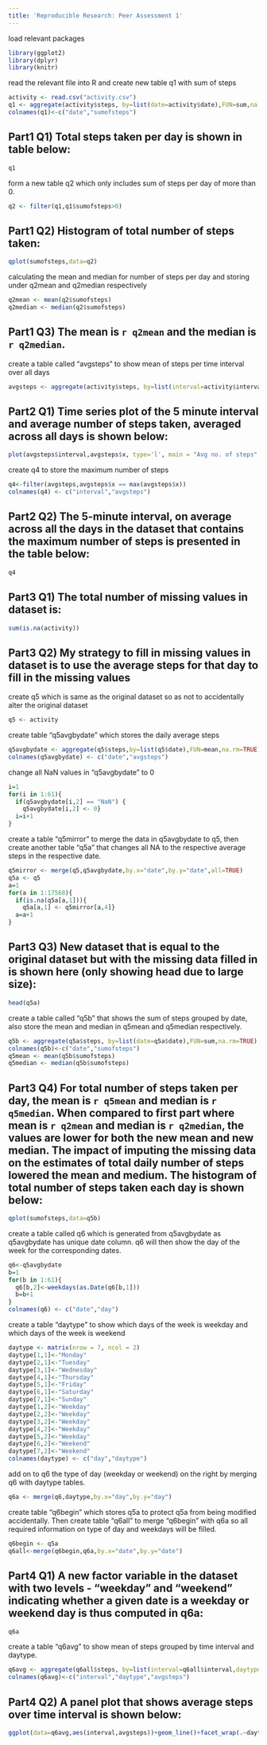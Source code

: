 ---
title: 'Reproducible Research: Peer Assessment 1'
---

load relevant packages
```{r}
library(ggplot2)
library(dplyr)
library(knitr)
```

read the relevant file into R and create new table q1 with sum of steps
```{r}
activity <- read.csv("activity.csv")
q1 <- aggregate(activity$steps, by=list(date=activity$date),FUN=sum,na.rm=TRUE)
colnames(q1)<-c("date","sumofsteps")
```

## Part1 Q1) Total steps taken per day is shown in table below:
```{r}
q1
```

form a new table q2 which only includes sum of steps per day of more than 0.
```{r}
q2 <- filter(q1,q1$sumofsteps>0)
```

## Part1 Q2) Histogram of total number of steps taken:
```{r}
qplot(sumofsteps,data=q2)
```

calculating the mean and median for number of steps per day and storing under q2mean and q2median respectively
```{r}
q2mean <- mean(q2$sumofsteps)
q2median <- median(q2$sumofsteps)
```

## Part1 Q3) The mean is `r q2mean` and the median is `r q2median`.

create a table called "avgsteps" to show mean of steps per time interval over all days
```{r}
avgsteps <- aggregate(activity$steps, by=list(interval=activity$interval),FUN=mean,na.rm=TRUE)
```

## Part2 Q1) Time series plot of the 5 minute interval and average number of steps taken, averaged across all days is shown below:
```{r}
plot(avgsteps$interval,avgsteps$x, type='l', main = "Avg no. of steps", xlab = "Interval", ylab = "Avg no of steps")
```

create q4 to store the maximum number of steps
```{r}
q4<-filter(avgsteps,avgsteps$x == max(avgsteps$x))
colnames(q4) <- c("interval","avgsteps")
```

## Part2 Q2) The 5-minute interval, on average across all the days in the dataset that contains the maximum number of steps is presented in the table below:
```{r}
q4
```

## Part3 Q1) The total number of missing values in dataset is:
```{r}
sum(is.na(activity))
```

## Part3 Q2) My strategy to fill in missing values in dataset is to use the average steps for that day to fill in the missing values

create q5 which is same as the original dataset so as not to accidentally alter the original dataset
```{r}
q5 <- activity
```

create table "q5avgbydate" which stores the daily average steps
```{r}
q5avgbydate <- aggregate(q5$steps,by=list(q5$date),FUN=mean,na.rm=TRUE)
colnames(q5avgbydate) <- c("date","avgsteps")
```

change all NaN values in "q5avgbydate" to 0
```{r}
i=1
for(i in 1:61){
  if(q5avgbydate[i,2] == "NaN") {
    q5avgbydate[i,2] <- 0}
  i=i+1
}
```

create a table "q5mirror" to merge the data in q5avgbydate to q5, then create another table "q5a" that changes all NA to the respective average steps in the respective date.
```{r}
q5mirror <- merge(q5,q5avgbydate,by.x="date",by.y="date",all=TRUE)
q5a <- q5
a=1
for(a in 1:17568){
  if(is.na(q5a[a,1])){
    q5a[a,1] <- q5mirror[a,4]}
  a=a+1
}
```

## Part3 Q3) New dataset that is equal to the original dataset but with the missing data filled in is shown here (only showing head due to large size):
```{r}
head(q5a)
```

create a table called "q5b" that shows the sum of steps grouped by date, also store the mean and median in q5mean and q5median respectively.
```{r}
q5b <- aggregate(q5a$steps, by=list(date=q5a$date),FUN=sum,na.rm=TRUE)
colnames(q5b)<-c("date","sumofsteps")
q5mean <- mean(q5b$sumofsteps)
q5median <- median(q5b$sumofsteps)
```

## Part3 Q4) For total number of steps taken per day, the mean is `r q5mean` and median is `r q5median`. When compared to first part where mean is `r q2mean` and median is `r q2median`, the values are lower for both the new mean and new median. The impact of imputing the missing data on the estimates of total daily number of steps lowered the mean and medium. The histogram of total number of steps taken each day is shown below:
```{r}
qplot(sumofsteps,data=q5b)
```

create a table called q6 which is generated from q5avgbydate as q5avgbydate has unique date column. q6 will then show the day of the week for the corresponding dates.
```{r}
q6<-q5avgbydate
b=1
for(b in 1:61){
  q6[b,2]<-weekdays(as.Date(q6[b,1]))
  b=b+1
}
colnames(q6) <- c("date","day")
```

create a table "daytype" to show which days of the week is weekday and which days of the week is weekend
```{r}
daytype <- matrix(nrow = 7, ncol = 2)
daytype[1,1]<-"Monday"
daytype[2,1]<-"Tuesday"
daytype[3,1]<-"Wednesday"
daytype[4,1]<-"Thursday"
daytype[5,1]<-"Friday"
daytype[6,1]<-"Saturday"
daytype[7,1]<-"Sunday"
daytype[1,2]<-"Weekday"
daytype[2,2]<-"Weekday"
daytype[3,2]<-"Weekday"
daytype[4,2]<-"Weekday"
daytype[5,2]<-"Weekday"
daytype[6,2]<-"Weekend"
daytype[7,2]<-"Weekend"
colnames(daytype) <- c("day","daytype")
```

add on to q6 the type of day (weekday or weekend) on the right by merging q6 with daytype tables. 
```{r}
q6a <- merge(q6,daytype,by.x="day",by.y="day")
```

create table "q6begin" which stores q5a to protect q5a from being modified accidentally. Then create table "q6all" to merge "q6begin" with q6a so all required information on type of day and weekdays will be filled.
```{r}
q6begin <- q5a
q6all<-merge(q6begin,q6a,by.x="date",by.y="date")
```

## Part4 Q1) A new factor variable in the dataset with two levels - "weekday" and "weekend" indicating whether a given date is a weekday or weekend day is thus computed in q6a:
```{r}
q6a
```

create a table "q6avg" to show mean of steps grouped by time interval and daytype.
```{r}
q6avg <- aggregate(q6all$steps, by=list(interval=q6all$interval,daytype=q6all$daytype),FUN=mean)
colnames(q6avg)<-c("interval","daytype","avgsteps")
```

## Part4 Q2) A panel plot that shows average steps over time interval is shown below:
```{r}
ggplot(data=q6avg,aes(interval,avgsteps))+geom_line()+facet_wrap(.~daytype,nrow=2)
```